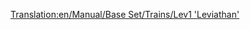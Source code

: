 [[Translation:en/Manual/Base Set/Trains/Lev1 'Leviathan']]
{{hu/Manual/Base Set/Trains/Navbox Mozdonyok}}
{{hu/Manual/Base Set/Trains/Vonatok|Name=Lev1 'Leviátán'
|Image=[[File:en/Manual/Base Set/Trains/Lev1leviathan.png]]
|Cost=£82,031 ($164.062)
|Speed=402 km/h (251 mph)
|Weight=105 t
|Power=10,000 LE (7.457 kW)
|Annual=£3,515 ($7.030)
|Designed=2021
|Lifespan=20
|Capacity=N/A
|Leírás=A Lev1 az egysínű vasúthoz képest lényegi fejlődést jelenít meg nem csak azért, mert a Millenium Z1-hez képest 20%-kal magasabb a csúcssebessége, hanem azért is, mert a maglev vasúti pályának köszönhetően nagyon hosszú és nehéz vonatokat is képes húzni.

|Valósság=[http://hu.wikipedia.org/wiki/Maglev A lebegő mágnesvasút áttekintése a Wikipédián]
}}
